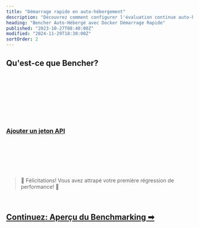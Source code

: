 ```yaml
---
title: "Démarrage rapide en auto-hébergement"
description: "Découvrez comment configurer l'évaluation continue auto-hébergée avec Bencher"
heading: "Bencher Auto-Hébergé avec Docker Démarrage Rapide"
published: "2023-10-27T08:40:00Z"
modified: "2024-11-29T18:30:00Z"
sortOrder: 2
---
```



## Qu'est-ce que Bencher?

<BencherIntro />

<br />

<DockerSelfHosted />

<br />

<DockerInstall />

<br />

<DockerInstallCli />

<br />

<DockerRunServers />

<br />

<DockerBencherHost />

<br />

<DockerSelfHostedAccount />

<br />

<QSApiToken>
    <h3><a id="add-api-token" href="http://localhost:3000/console/users/tokens/add?back=aHR0cHM6Ly9iZW5jaGVyLmRldi9mci9kb2NzL3R1dG9yaWFsL3F1aWNrLXN0YXJ0LyNhZGQtYXBpLXRva2Vu">Ajouter un jeton API</a></h3>
</QSApiToken>

<br />

<QSCreateProject />

<br />

<QSRunReport />

<br />

<QSGenerateAlert />

<br />
<br />

> 🐰 Félicitations! Vous avez attrapé votre première régression de performance! 🎉

<br />

<h2><a href="/fr/docs/explanation/benchmarking/">Continuez: Aperçu du Benchmarking ➡</a></h2>